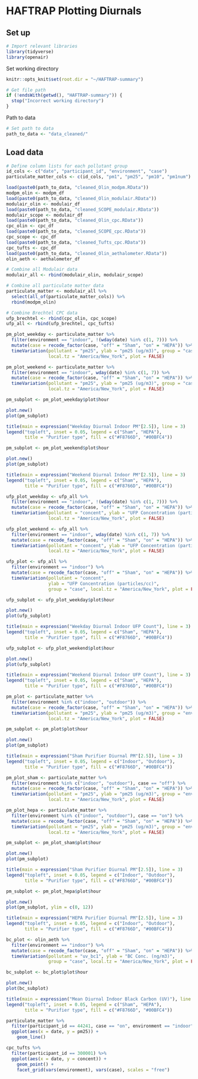 # HAFTRAP Plotting Diurnals


## Set up
```r
# Import relevant libraries
library(tidyverse)
library(openair)
```

Set working directory
```r
knitr::opts_knit$set(root.dir = "~/HAFTRAP-summary")
```

```r
# Get file path
if (!endsWith(getwd(), "HAFTRAP-summary")) {
  stop("Incorrect working directory")
}
```

Path to data
```r
# Set path to data
path_to_data <- "data_cleaned/"
```

## Load data
```r
# Define column lists for each pollutant group
id_cols <- c("date", "participant_id", "environment", "case")
particulate_matter_cols <- c(id_cols, "pm1", "pm25", "pm10", "pm1num")

load(paste0(path_to_data, "cleaned_Olin_modpm.RData"))
modpm_olin <- modpm_df
load(paste0(path_to_data, "cleaned_Olin_modulair.RData"))
modulair_olin <- modulair_df
load(paste0(path_to_data, "cleaned_SCOPE_modulair.RData"))
modulair_scope <- modulair_df
load(paste0(path_to_data, "cleaned_Olin_cpc.RData"))
cpc_olin <- cpc_df
load(paste0(path_to_data, "cleaned_SCOPE_cpc.RData"))
cpc_scope <- cpc_df
load(paste0(path_to_data, "cleaned_Tufts_cpc.RData"))
cpc_tufts <- cpc_df
load(paste0(path_to_data, "cleaned_Olin_aethalometer.RData"))
olin_aeth <- aethalometer_df

# Combine all Modulair data
modulair_all <- rbind(modulair_olin, modulair_scope)

# Combine all particulate matter data
particulate_matter <- modulair_all %>% 
  select(all_of(particulate_matter_cols)) %>%
  rbind(modpm_olin)

# Combine Brechtel CPC data
ufp_brechtel <- rbind(cpc_olin, cpc_scope)
ufp_all <- rbind(ufp_brechtel, cpc_tufts)
```

```r
pm_plot_weekday <- particulate_matter %>%
  filter(environment == "indoor", !(wday(date) %in% c(1, 7))) %>%
  mutate(case = recode_factor(case, "off" = "Sham", "on" = "HEPA")) %>%
  timeVariation(pollutant = "pm25", ylab = "pm25 (ug/m3)", group = "case",
                local.tz = "America/New_York", plot = FALSE)

pm_plot_weekend <- particulate_matter %>%
  filter(environment == "indoor", wday(date) %in% c(1, 7)) %>%
  mutate(case = recode_factor(case, "off" = "Sham", "on" = "HEPA")) %>%
  timeVariation(pollutant = "pm25", ylab = "pm25 (ug/m3)", group = "case",
                local.tz = "America/New_York", plot = FALSE)
```
```r
pm_subplot <- pm_plot_weekday$plot$hour

plot.new()
plot(pm_subplot)

title(main = expression("Weekday Diurnal Indoor PM"[2.5]), line = 3)
legend("topleft", inset = 0.05, legend = c("Sham", "HEPA"), 
       title = "Purifier type", fill = c("#F8766D", "#00BFC4"))
```

```r
pm_subplot <- pm_plot_weekend$plot$hour

plot.new()
plot(pm_subplot)

title(main = expression("Weekend Diurnal Indoor PM"[2.5]), line = 3)
legend("topleft", inset = 0.05, legend = c("Sham", "HEPA"), 
       title = "Purifier type", fill = c("#F8766D", "#00BFC4"))
```

```r
ufp_plot_weekday <- ufp_all %>%
  filter(environment == "indoor", !(wday(date) %in% c(1, 7))) %>%
  mutate(case = recode_factor(case, "off" = "Sham", "on" = "HEPA")) %>%
  timeVariation(pollutant = "concent", ylab = "UFP Concentration (particles/cc)", group = "case",
                local.tz = "America/New_York", plot = FALSE)

ufp_plot_weekend <- ufp_all %>%
  filter(environment == "indoor", wday(date) %in% c(1, 7)) %>%
  mutate(case = recode_factor(case, "off" = "Sham", "on" = "HEPA")) %>%
  timeVariation(pollutant = "concent", ylab = "UFP Concentration (particles/cc)", group = "case",
                local.tz = "America/New_York", plot = FALSE)
```


```r
ufp_plot <- ufp_all %>%
  filter(environment == "indoor") %>%
  mutate(case = recode_factor(case, "off" = "Sham", "on" = "HEPA")) %>%
  timeVariation(pollutant = "concent", 
                ylab = "UFP Concentration (particles/cc)", 
                group = "case", local.tz = "America/New_York", plot = FALSE)
```

```r
ufp_subplot <- ufp_plot_weekday$plot$hour

plot.new()
plot(ufp_subplot)

title(main = expression("Weekday Diurnal Indoor UFP Count"), line = 3)
legend("topleft", inset = 0.05, legend = c("Sham", "HEPA"), 
       title = "Purifier type", fill = c("#F8766D", "#00BFC4"))
```

```r
ufp_subplot <- ufp_plot_weekend$plot$hour

plot.new()
plot(ufp_subplot)

title(main = expression("Weekend Diurnal Indoor UFP Count"), line = 3)
legend("topleft", inset = 0.05, legend = c("Sham", "HEPA"), 
       title = "Purifier type", fill = c("#F8766D", "#00BFC4"))
```

```r
pm_plot <- particulate_matter %>%
  filter(environment %in% c("indoor", "outdoor")) %>%
  mutate(case = recode_factor(case, "off" = "Sham", "on" = "HEPA")) %>%
  timeVariation(pollutant = "pm25", ylab = "pm25 (ug/m3)", group = "environment",
                local.tz = "America/New_York", plot = FALSE)
```


```r
pm_subplot <- pm_plot$plot$hour

plot.new()
plot(pm_subplot)

title(main = expression("Sham Purifier Diurnal PM"[2.5]), line = 3)
legend("topleft", inset = 0.05, legend = c("Indoor", "Outdoor"), 
       title = "Purifier type", fill = c("#F8766D", "#00BFC4"))
```

```r
pm_plot_sham <- particulate_matter %>%
  filter(environment %in% c("indoor", "outdoor"), case == "off") %>%
  mutate(case = recode_factor(case, "off" = "Sham", "on" = "HEPA")) %>%
  timeVariation(pollutant = "pm25", ylab = "pm25 (ug/m3)", group = "environment",
                local.tz = "America/New_York", plot = FALSE)

pm_plot_hepa <- particulate_matter %>%
  filter(environment %in% c("indoor", "outdoor"), case == "on") %>%
  mutate(case = recode_factor(case, "off" = "Sham", "on" = "HEPA")) %>%
  timeVariation(pollutant = "pm25", ylab = "pm25 (ug/m3)", group = "environment",
                local.tz = "America/New_York", plot = FALSE)
```

```r
pm_subplot <- pm_plot_sham$plot$hour

plot.new()
plot(pm_subplot)

title(main = expression("Sham Purifier Diurnal PM"[2.5]), line = 3)
legend("topleft", inset = 0.05, legend = c("Indoor", "Outdoor"), 
       title = "Purifier type", fill = c("#F8766D", "#00BFC4"))
```

```r
pm_subplot <- pm_plot_hepa$plot$hour

plot.new()
plot(pm_subplot, ylim = c(0, 12))

title(main = expression("HEPA Purifier Diurnal PM"[2.5]), line = 3)
legend("topleft", inset = 0.05, legend = c("Indoor", "Outdoor"), 
       title = "Purifier type", fill = c("#F8766D", "#00BFC4"))
```



```r
bc_plot <- olin_aeth %>%
  filter(environment == "indoor") %>%
  mutate(case = recode_factor(case, "off" = "Sham", "on" = "HEPA")) %>%
  timeVariation(pollutant = "uv_bc1", ylab = "BC Conc. (ng/m3)", 
                group = "case", local.tz = "America/New_York", plot = FALSE)
```

```r
bc_subplot <- bc_plot$plot$hour

plot.new()
plot(bc_subplot)

title(main = expression("Mean Diurnal Indoor Black Carbon (UV)"), line = 3)
legend("topleft", inset = 0.05, legend = c("Sham", "HEPA"), 
       title = "Purifier type", fill = c("#F8766D", "#00BFC4"))
```


```r
particulate_matter %>% 
  filter(participant_id == 44241, case == "on", environment == "indoor") %>%
  ggplot(aes(x = date, y = pm25)) +
    geom_line()
```
```r
cpc_tufts %>% 
  filter(participant_id == 300001) %>%
  ggplot(aes(x = date, y = concent)) +
    geom_point() +
    facet_grid(vars(environment), vars(case), scales = "free")
```


```r

```

